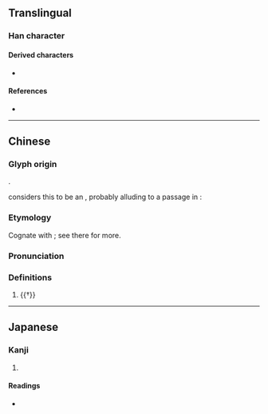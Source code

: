 {{character info/new}}
==Translingual==

===Han character===
{{Han char|rn=86|rad=火|as=06|sn=10|four=53200|canj=IHMF|ids=⿵戌火,⿵戊灭}}

====Derived characters====
* {{l|mul|滅}}

====References====
* {{Han ref|kx=0670.120|dkj=19007|dj=1079.070|hdz=21405.180|uh=70D5|ud=28885}}

----

==Chinese==
{{zh-forms}}

===Glyph origin===
{{Han etym}}
{{Han compound|戌|火|c1=p|c2=s|t2=fire|ls=psc}}.

''{{w|Shuowen}}'' considers this to be an {{Han compound|戌|火|t1=ninth month|t2=fire|ls=ic|nocap=y}}, probably alluding to a passage in ''{{w|Huainanzi}}'':
: {{zh-x|^火 生 於 寅，壯 於 午，死 於 戌|[The element] fire is born in the first month, is strong in the fifth month, and dies in the ninth month.|CL}}

===Etymology===
Cognate with {{och-l|滅}}; see there for more.

===Pronunciation===
{{zh-pron
|m=miè,xuè
|c=mit6
|mc=y
|oc=y
|cat=v
}}

===Definitions===
{{zh-hanzi}}

# {{†}} {{zh-original|滅|to [[extinguish]]; to [[destroy]]}}
#: {{zh-x|赫赫 ^宗周，^褒 ^姒 烕 之。|But the majestic honoured capital of Zhou,<br>Is being '''destroy'''ed by {{w|Bao Si|Si of Bao}}.|ref=Shijing}}

----

==Japanese==

===Kanji===
{{ja-kanji|grade=|rs=火06}}

# {{defn|lang=ja|sort=火06}}

====Readings====
* {{ja-readings|on=[[けつ]] (ketsu), [[けち]] (kechi), [[べつ]] (betsu)|kun=[[ほろびる]] (horobiru), [[ほろぼす]] (horobosu)}}